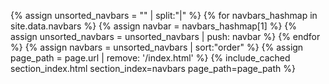 {% assign unsorted_navbars = "" | split:"|" %}
{% for navbars_hashmap in site.data.navbars %}
{% assign navbar = navbars_hashmap[1] %}
{% assign unsorted_navbars = unsorted_navbars | push: navbar %}
{% endfor %}
{% assign navbars = unsorted_navbars | sort:"order" %}
{% assign page_path = page.url | remove: '/index.html' %}
{% include_cached section_index.html section_index=navbars page_path=page_path %}
